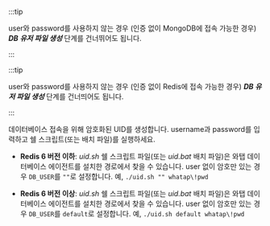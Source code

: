 <Title level={props.level} hashid="create-db-user">DB 유저 파일 생성</Title>

<InDoc product="mongodb">

:::tip

user와 password를 사용하지 않는 경우 (인증 없이 MongoDB에 접속 가능한 경우) ***DB 유저 파일 생성*** 단계를 건너뛰어도 됩니다.

:::

</InDoc>

<InDoc product="redis">

:::tip

user와 password를 사용하지 않는 경우 (인증 없이 Redis에 접속 가능한 경우) ***DB 유저 파일 생성*** 단계를 건너띄어도 됩니다.

:::

</InDoc>

데이터베이스 접속을 위해 암호화된 UID를 생성합니다. username과 password를 입력하고 쉘 스크립트(또는 배치 파일)를 실행하세요. 

<InDoc product='redis'>

- **Redis 6 버전 이하**: <em>uid.sh</em> 쉘 스크립트 파일(또는 <em>uid.bat</em> 배치 파일)은 와탭 데이터베이스 에이전트를 설치한 경로에서 찾을 수 있습니다. user 없이 암호만 있는 경우 <code>DB_USER</code>를 <code>""</code>로 설정합니다. 예, `./uid.sh "" whatap\!pwd`

- **Redis 6 버전 이상**: <em>uid.sh</em> 쉘 스크립트 파일(또는 <em>uid.bat</em> 배치 파일)은 와탭 데이터베이스 에이전트를 설치한 경로에서 찾을 수 있습니다. user 없이 암호만 있는 경우 <code>DB_USER</code>를 <code>default</code>로 설정합니다. 예, `./uid.sh default whatap\!pwd`

</InDoc>